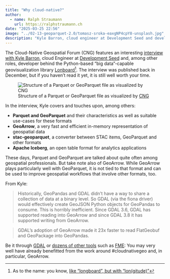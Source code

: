 ```yaml
---
title: "Why cloud-native?"
author:
  - name: Ralph Straumann
    url: https://ralphstraumann.ch
date: "2025-03-25 22:56"
image: "../02-13-geoparquet-2.0/tomasz-sroka-eaxgNP4cpY8-unsplash.jpg"
description: "Kyle Barron, cloud engineer at Development Seed and developer of Lonboard, offers interesting insights into the cloudnativegeo paradigm in a recent interview with CNG. He discusses Parquet, GeoParquet, and GeoArrow, explaining their characteristics and potential to significantly improve geospatial data handling."
---
```


The Cloud-Native Geospatial Forum (CNG) features an interesting [interview with Kyle Barron](https://cloudnativegeo.org/blog/2024/12/interview-with-kyle-barron-on-geoarrow-and-geoparquet-and-the-future-of-geospatial-data-analysis/), cloud Engineer at [Development Seed](https://developmentseed.org) and, among other roles, developer behind the Python-based "big data"-capable geovisualization library [Lonboard](https://github.com/developmentseed/lonboard)^[As to the name: you know, [like "longboard", but with "lon(gitude)"](https://developmentseed.org/lonboard/latest/#why-the-name)]. The interview was published back in December, but if you haven't read it yet, it is still well worth your time.

![Structure of a Parquet or GeoParquet file as visualized by [CNG](https://cloudnativegeo.org/blog/2024/12/interview-with-kyle-barron-on-geoarrow-and-geoparquet-and-the-future-of-geospatial-data-analysis/)](geoparquet-file.png "Structure of a Parquet or GeoParquet file as visualized by CNG")

In the interview, Kyle covers and touches upon, among others: 

- **Parquet and GeoParquet** and their characteristics as well as suitable use-cases for these formats
- **GeoArrow**, a very fast and efficient in-memory representation of geospatial data
- **stac-geoparquet**, a converter between STAC items, GeoParquet and other formats
- **Apache Iceberg**, an open table format for analytics applications

These days, Parquet and GeoParquet are talked about quite often among geospatial 
professionals. But take note also of GeoArrow. While GeoArrow plays particularly well with GeoParquet, it is not tied to that format and can be used to improve geospatial workflows that involve other formats, too.

From Kyle:

> Historically, GeoPandas and GDAL didn’t have a way to share a collection of data at a binary level. So GDAL (via the fiona driver) would effectively create GeoJSON Python objects for GeoPandas to consume. This is horribly inefficient. Since GDAL 3.6, GDAL has supported reading into GeoArrow and since GDAL 3.8 it has supported writing from GeoArrow.

> GDAL’s adoption of GeoArrow made it 23x faster to read FlatGeobuf and GeoPackage into GeoPandas. 

Be it through [GDAL](https://gdal.org) or [dozens of other tools](https://gdal.org/en/stable/software_using_gdal.html) such as [FME](https://support.safe.com/hc/en-us/articles/25407598462349-GDAL-Deprecations-in-FME): You may very well have already benefitted from the work around #cloudnativegeo and, in particular, GeoArrow.